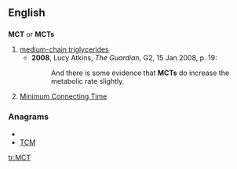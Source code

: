 ==English==

==={{initialism}}===
'''MCT''' or '''MCTs'''

# [[medium-chain triglycerides]]
#* '''2008''', Lucy Atkins, ''The Guardian'', G2, 15 Jan 2008, p. 19:
#*: And there is some evidence that '''MCTs''' do increase the metabolic rate slightly.
# {{aviation}} [[minimum connecting time|Minimum Connecting Time]]

===Anagrams===
* {{alphagram|[[CMT#English|CMT]]}} 
* [[TCM#English|TCM]]


[[tr:MCT]]